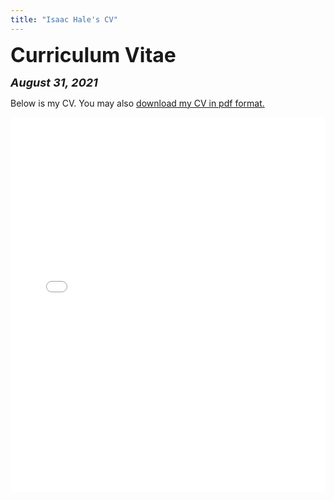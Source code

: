 ```yaml
---
title: "Isaac Hale's CV"
---
```


<head>

<!-- Global site tag (gtag.js) - Google Analytics -->
<script async src="https://www.googletagmanager.com/gtag/js?id=UA-140699540-1"></script>
<script>
  window.dataLayer = window.dataLayer || [];
  function gtag(){dataLayer.push(arguments);}
  gtag('js', new Date());

  gtag('config', 'UA-140699540-1');
</script>
</head>


<font size="+3"><b>Curriculum Vitae</b></font>

<font size="+1"><b><i>August 31, 2021</b></i></font>

<html>
Below is my CV. You may also <a href="files/Isaac Hale CV 8-31-21.pdf">download my CV in pdf format.</a>

<embed src="files/Isaac Hale CV 8-31-21.pdf" type="application/pdf" width="100%" height="600px" />
</body>
</html>